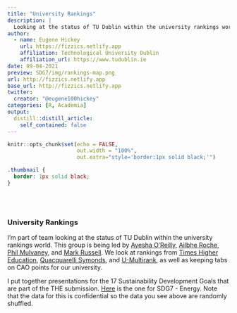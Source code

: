 ```yaml
---
title: "University Rankings"
description: |
  Looking at the status of TU Dublin within the university rankings world
author:
  - name: Eugene Hickey
    url: https://fizzics.netlify.app
    affiliation: Technological University Dublin
    affiliation_url: https://www.tudublin.ie
date: 09-04-2021
preview: SDG7/img/rankings-map.png
url: http://fizzics.netlify.app
base_url: http://fizzics.netlify.app
twitter:
  creator: "@eugene100hickey"
categories: [R, Academia]
output:
  distill::distill_article:
    self_contained: false
---
```


```r
knitr::opts_chunk$set(echo = FALSE,
                      out.width = "100%",
                      out.extra="style='border:1px solid black;'")
```



```css
.thumbnail {
  border: 1px solid black;
}
```

<br>
<br>

### University Rankings  

I'm part of team looking at the status of TU Dublin within the university rankings world. This group is being led by [Ayesha O'Reilly](ayesha.oreilly@tudublin.ie), [Ailbhe Roche](ailbhe.roche@tudublin.ie), [Phil Mulvaney](phil.mulvaney@tudublin.ie), and [Mark Russell](mark.russell@tudublin.ie). We look at rankings from [Times Higher Education](https://www.timeshighereducation.com/datapoints), [Quacquarelli Symonds](https://www.topuniversities.com/university-rankings), and [U-Multirank](https://www.umultirank.org/), as well as keeping tabs on CAO points for our university.  

I put together presentations for the 17 Sustainability Development Goals that are part of the THE submission. [Here](SDG7/energy.html) is the one for SDG7 - Energy. Note that the data for this is confidential so the data you see above are randomly shuffled.  

